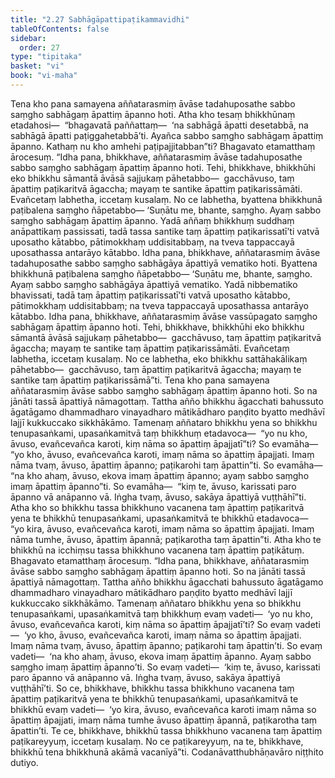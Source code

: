 ```yaml
---
title: "2.27 Sabhāgāpattipaṭikammavidhi"
tableOfContents: false
sidebar:
  order: 27
type: "tipitaka"
basket: "vi"
book: "vi-maha"
---
```



<DynamicBreadcrumb />

<Division number="171" book="vi-maha" e="ch" v="3" p="170">

<Paragraph number="717" book="vi-maha">
Tena kho pana samayena aññatarasmiṃ āvāse tadahuposathe sabbo saṃgho sabhāgaṃ āpattiṃ āpanno hoti. Atha kho tesaṃ bhikkhūnaṃ etadahosi—  “bhagavatā paññattaṃ—  ‘na sabhāgā āpatti desetabbā, na sabhāgā āpatti paṭiggahetabbā’ti. Ayañca sabbo saṃgho sabhāgaṃ āpattiṃ āpanno. Kathaṃ nu kho amhehi paṭipajjitabban”ti? Bhagavato etamatthaṃ ārocesuṃ.
</Paragraph>

<Paragraph number="718" book="vi-maha">
“Idha pana, bhikkhave, aññatarasmiṃ āvāse tadahuposathe sabbo saṃgho sabhāgaṃ āpattiṃ āpanno hoti. Tehi, bhikkhave, bhikkhūhi eko bhikkhu sāmantā āvāsā sajjukaṃ pāhetabbo—  gacchāvuso, taṃ āpattiṃ paṭikaritvā āgaccha; mayaṃ te santike āpattiṃ paṭikarissāmāti. Evañcetaṃ labhetha, iccetaṃ kusalaṃ. No ce labhetha, byattena bhikkhunā paṭibalena saṃgho ñāpetabbo—
</Paragraph>

<Paragraph number="719" book="vi-maha">
‘Suṇātu me, bhante, saṃgho. Ayaṃ sabbo saṃgho sabhāgaṃ āpattiṃ āpanno. Yadā aññaṃ bhikkhuṃ suddhaṃ anāpattikaṃ passissati, tadā tassa santike taṃ āpattiṃ paṭikarissatī’ti vatvā uposatho kātabbo, pātimokkhaṃ uddisitabbaṃ, na tveva tappaccayā uposathassa antarāyo kātabbo.
</Paragraph>

<Paragraph number="720" book="vi-maha">
Idha pana, bhikkhave, aññatarasmiṃ āvāse tadahuposathe sabbo saṃgho sabhāgāya āpattiyā vematiko hoti. Byattena bhikkhunā paṭibalena saṃgho ñāpetabbo—
</Paragraph>

<Paragraph number="721" book="vi-maha">
‘Suṇātu me, bhante, saṃgho. Ayaṃ sabbo saṃgho sabhāgāya āpattiyā vematiko. Yadā nibbematiko bhavissati, tadā taṃ āpattiṃ paṭikarissatī’ti vatvā uposatho kātabbo, pātimokkhaṃ uddisitabbaṃ; na tveva tappaccayā uposathassa antarāyo kātabbo.
</Paragraph>

<Paragraph number="722" book="vi-maha">
Idha pana, bhikkhave, aññatarasmiṃ āvāse vassūpagato saṃgho sabhāgaṃ āpattiṃ āpanno hoti. Tehi, bhikkhave, bhikkhūhi eko bhikkhu sāmantā āvāsā sajjukaṃ pāhetabbo—  gacchāvuso, taṃ āpattiṃ paṭikaritvā āgaccha; mayaṃ te santike taṃ āpattiṃ paṭikarissāmāti. Evañcetaṃ labhetha, iccetaṃ kusalaṃ. No ce labhetha, eko bhikkhu sattāhakālikaṃ pāhetabbo—  gacchāvuso, taṃ āpattiṃ paṭikaritvā āgaccha; mayaṃ te santike taṃ āpattiṃ paṭikarissāmā”ti.
</Paragraph>

<Paragraph number="723" book="vi-maha">
Tena kho pana samayena aññatarasmiṃ āvāse sabbo saṃgho sabhāgaṃ āpattiṃ āpanno hoti. So na jānāti tassā āpattiyā nāmagottaṃ. Tattha añño bhikkhu āgacchati bahussuto āgatāgamo dhammadharo vinayadharo mātikādharo paṇḍito byatto medhāvī lajjī kukkuccako sikkhākāmo. Tamenaṃ aññataro bhikkhu yena so bhikkhu tenupasaṅkami, upasaṅkamitvā taṃ bhikkhuṃ etadavoca—  “yo nu kho, āvuso, evañcevañca karoti, kiṃ nāma so āpattiṃ āpajjatī”ti? So evamāha—  “yo kho, āvuso, evañcevañca karoti, imaṃ nāma so āpattiṃ āpajjati. Imaṃ nāma tvaṃ, āvuso, āpattiṃ āpanno; paṭikarohi taṃ āpattin”ti. So evamāha—  “na kho ahaṃ, āvuso, ekova imaṃ āpattiṃ āpanno; ayaṃ sabbo saṃgho imaṃ āpattiṃ āpanno”ti. So evamāha—  “kiṃ te, āvuso, karissati paro āpanno vā anāpanno vā. Iṅgha tvaṃ, āvuso, sakāya āpattiyā vuṭṭhāhī”ti. Atha kho so bhikkhu tassa bhikkhuno vacanena taṃ āpattiṃ paṭikaritvā yena te bhikkhū tenupasaṅkami, upasaṅkamitvā te bhikkhū etadavoca—  “yo kira, āvuso, evañcevañca karoti, imaṃ nāma so āpattiṃ āpajjati. Imaṃ nāma tumhe, āvuso, āpattiṃ āpannā; paṭikarotha taṃ āpattin”ti. Atha kho te bhikkhū na icchiṃsu tassa bhikkhuno vacanena taṃ āpattiṃ paṭikātuṃ. Bhagavato etamatthaṃ ārocesuṃ.
</Paragraph>

<Paragraph number="724" book="vi-maha">
“Idha pana, bhikkhave, aññatarasmiṃ āvāse sabbo saṃgho sabhāgaṃ āpattiṃ āpanno hoti. So na jānāti tassā āpattiyā nāmagottaṃ. Tattha añño bhikkhu āgacchati bahussuto āgatāgamo dhammadharo vinayadharo mātikādharo paṇḍito byatto medhāvī lajjī kukkuccako sikkhākāmo. Tamenaṃ aññataro bhikkhu yena so bhikkhu tenupasaṅkami, upasaṅkamitvā taṃ bhikkhuṃ evaṃ vadeti—  ‘yo nu kho, āvuso, evañcevañca karoti, kiṃ nāma so āpattiṃ āpajjatī’ti? So evaṃ vadeti—  ‘yo kho, āvuso, evañcevañca karoti, imaṃ nāma so āpattiṃ āpajjati. Imaṃ nāma tvaṃ, āvuso, āpattiṃ āpanno; paṭikarohi taṃ āpattin’ti. So evaṃ vadeti—  ‘na kho ahaṃ, āvuso, ekova imaṃ āpattiṃ āpanno. Ayaṃ sabbo saṃgho imaṃ āpattiṃ āpanno’ti. So evaṃ vadeti—  ‘kiṃ te, āvuso, karissati paro āpanno vā anāpanno vā. Iṅgha tvaṃ, āvuso, sakāya āpattiyā vuṭṭhāhī’ti. So ce, bhikkhave, bhikkhu tassa bhikkhuno vacanena taṃ āpattiṃ paṭikaritvā yena te bhikkhū tenupasaṅkami, upasaṅkamitvā te bhikkhū evaṃ vadeti—  ‘yo kira, āvuso, evañcevañca karoti imaṃ nāma so āpattiṃ āpajjati, imaṃ nāma tumhe āvuso āpattiṃ āpannā, paṭikarotha taṃ āpattin’ti. Te ce, bhikkhave, bhikkhū tassa bhikkhuno vacanena taṃ āpattiṃ paṭikareyyuṃ, iccetaṃ kusalaṃ. No ce paṭikareyyuṃ, na te, bhikkhave, bhikkhū tena bhikkhunā akāmā vacanīyā”ti.

</Paragraph>
</Division>

<Paragraph number="725" type="center" book="vi-maha">
Codanāvatthubhāṇavāro niṭṭhito dutiyo.
</Paragraph>
